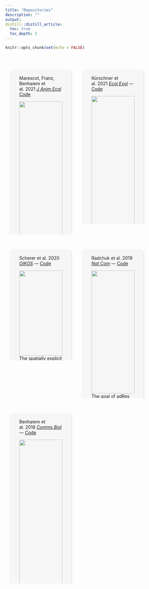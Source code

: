 ```yaml
---
title: "Repositories"
description: ""
output:
distill::distill_article:
  toc: true
  toc_depth: 3
---
```


```r
knitr::opts_chunk$set(echo = FALSE)
```

<style>
.card-wrapper-wide {
  list-style: none;
  padding: 0;
  margin: 0;
  display: inline-grid;
  grid-template-columns: repeat(auto-fit, minmax(.5ch, 32ch));
  grid-gap: 1.5rem;
  max-width: 20vw;
  width: 210ch;
  padding: 3rem 1rem 5rem 1rem;
  overflow: hidden;
  place-self: center;
  justify-content: center;
  -webkit-columns: 40px 2;
  /* Chrome, Safari, Opera */
  -moz-columns: 60px 2;
  /* Firefox */
  columns: 200px 2;
}

.card-wide {
  background-color: #f6f6f6;
  box-shadow: 0.05rem 0.1rem 0.3rem -0.03rem rgba(17, 10, 49, 0.2);
  transition: 0.3s;
  padding: 3px 28px 12px 28px;
  border-radius: 0.5rem;
  margin: auto;
  place-items: center;
  }

</style>


<ul class="card-wrapper-wide">
   <liw class="card-wide">
<div class="card-content">Marescot, Franz, Benhaiem et al. 2021 [*J Anim Ecol*](https://doi.org/10.1111/1365-2656.13555)   [Code](https://github.com/EcoDynIZW/Marescot_Franz_Benhaiem_2021_JAnimEcol) 


![](img/Marescot_Franz_Benhaiem_2021.png){width=100%}</div>

<div class="card-content">The purpose of our conceptual model was to assess whether and how an age-dependent pattern of between-group interactions, which increases social network modularity, consistently increased the probability of epidemic fade-out across a large range of host and pathogen life history traits.</div>
  </div>
  
</ul>

<ul class="card-wrapper-wide">
   <li class="card-wide">
<div class="card-content">Kürschner et al. 2021 [*Ecol Evol*](http://doi.org/10.1002/ece3.7478) — [Code](https://github.com/EcoDynIZW/Kuerschner_2021_EcolEvol)


![](img/kuerschner_2021.png){width=100%}</div>

<div class="card-content">We used a spatially explicit individual-based eco-epidemiological model originally developed by Scherer et al. (2020). It is based on earlier models considering neighbourhood infections only which was developed by Kramer-Schadt et al. (2009) and Lange et al. (2012).</div>
  </li>
  
</ul>

<ul class="card-wrapper-wide">
   <li class="card-wide">
<div class="card-content">Scherer et al. 2020 [*OIKOS*](http://doi.org/10.1111/oik.07002) — [Code](https://github.com/EcoDynIZW/Scherer_2020_OIKOS)

![](img/scherer_2020.png){width=100%}</div>

<div class="card-content">The spatially explicit agent‐based eco‐epidemiological model is based on the study by Kramer-Schadt et al. (2009) and subsequent modifications by Lange et al. (2012).</div>
  </li>
  
</ul>

<ul class="card-wrapper-wide">
   <li class="card-wide">
<div class="card-content">Radchuk et al. 2019 [*Nat Com*](http://doi.org/10.1038/s41467-019-10924-4) — [Code](https://github.com/EcoDynIZW/Radchuk_2019_NatCom)

![](img/radchuk_2019.png){width=100%}</div>

<div class="card-content">The goal of adRes package is to provide the data and the exact workflow required to reproduce the analyses for the manuscript 'Adaptive responses of animals to climate change are most likely insufficient' by Radchuk et al. Nature Communications (2019)'.</div>
  </li>
  
</ul>

<ul class="card-wrapper-wide">
   <li class="card-wide">
<div class="card-content">Benhaiem et al. 2018 [*Comms Biol*](http://doi.org/10.1038/s42003-018-0197-1) — [Code](https://github.com/EcoDynIZW/Benhaiem_2018_CommsBio)

![](img/benhaiem_2018.png){width=100%}</div>

<div class="card-content">We developed a stage-structured matrix population model to provide a long-term projection of demographic responses by a keystone social predator, the spotted hyena, to a virulent epidemic of canine distemper virus (CDV) in the Serengeti ecosystem in 1993/1994 and predict the recovery time for the population following the epidemic.</div>
  </li>
  
</ul>


